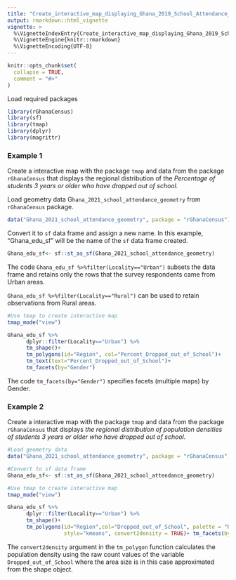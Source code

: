 ```yaml
---
title: "Create_interactive_map_displaying_Ghana_2019_School_Attendance_Indicators"
output: rmarkdown::html_vignette
vignette: >
  %\VignetteIndexEntry{Create_interactive_map_displaying_Ghana_2019_School_Attendance_Indicators}
  %\VignetteEngine{knitr::rmarkdown}
  %\VignetteEncoding{UTF-8}
---
```


```r
knitr::opts_chunk$set(
  collapse = TRUE,
  comment = "#>"
)
```

Load required packages

```r

library(rGhanaCensus)
library(sf)
library(tmap)
library(dplyr)
library(magrittr)
```

### Example 1

Create a interactive map with the package `tmap` and data from the package `rGhanaCensus` that displays the regional distribution of the *Percentage of students 3 years or older who have dropped out of school.*

Load geometry data G`hana_2021_school_attendance_geometry` from `rGhanaCensus` package.

```r
data("Ghana_2021_school_attendance_geometry", package = "rGhanaCensus")
```

Convert it to `sf` data frame and assign a new name. In this example, "Ghana_edu_sf" will be the name of the `sf` data frame created.

```r
Ghana_edu_sf<- sf::st_as_sf(Ghana_2021_school_attendance_geometry)
```

The code `Ghana_edu_sf %>%filter(Locality=="Urban")` subsets the data frame and retains only the rows that the survey respondents came from Urban areas.

`Ghana_edu_sf %>%filter(Locality=="Rural")` can be used to retain observations from Rural areas.

```r

#Use tmap to create interactive map
tmap_mode("view")

Ghana_edu_sf %>%
      dplyr::filter(Locality=="Urban") %>%
      tm_shape()+
      tm_polygons(id="Region", col="Percent_Dropped_out_of_School")+
      tm_text(text="Percent_Dropped_out_of_School")+
      tm_facets(by="Gender")
```

The code `tm_facets(by="Gender")` specifies facets (multiple maps) by Gender.

### Example 2

Create a interactive map with the package `tmap` and data from the package `rGhanaCensus` that displays *the regional distribution of population densities of students 3 years or older who have dropped out of school.*

```r

#Load geometry data
data("Ghana_2021_school_attendance_geometry", package = "rGhanaCensus")

#Convert to sf data frame
Ghana_edu_sf<- sf::st_as_sf(Ghana_2021_school_attendance_geometry)

#Use tmap to create interactive map
tmap_mode("view")

Ghana_edu_sf %>%
      dplyr::filter(Locality=="Urban") %>%
      tm_shape()+
      tm_polygons(id="Region",col="Dropped_out_of_School", palette = "RdPu",
                  style="kmeans", convert2density = TRUE)+ tm_facets(by="Gender")
```

The `convert2density` argument in the `tm_polygon` function calculates the population density using the raw count values of the variable `Dropped_out_of_School` where the area size is in this case approximated from the shape object.
